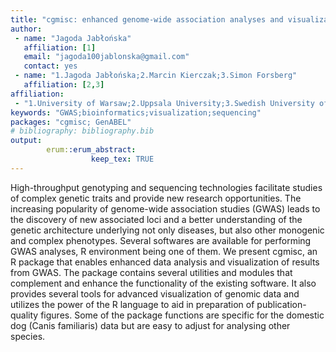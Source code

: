```yaml
---
title: "cgmisc: enhanced genome-wide association analyses and visualization"
author:
 - name: "Jagoda Jabłońska"
   affiliation: [1]
   email: "jagoda100jablonska@gmail.com"
   contact: yes
 - name: "1.Jagoda Jabłońska;2.Marcin Kierczak;3.Simon Forsberg"
   affiliation: [2,3]
affiliation:
 - "1.University of Warsaw;2.Uppsala University;3.Swedish University of Agricultural Sciences"
keywords: "GWAS;bioinformatics;visualization;sequencing"
packages: "cgmisc; GenABEL"
# bibliography: bibliography.bib
output:  
        erum::erum_abstract:
                  keep_tex: TRUE
---
```


High-throughput genotyping and sequencing technologies facilitate
studies of complex genetic traits and provide new research
opportunities. The increasing popularity of genome-wide association
studies (GWAS) leads to the discovery of new associated loci and a
better understanding of the genetic architecture underlying not only
diseases, but also other monogenic and complex phenotypes. Several
softwares are available for performing GWAS analyses, R environment
being one of them. We present cgmisc, an R package that enables enhanced
data analysis and visualization of results from GWAS. The package
contains several utilities and modules that complement and enhance the
functionality of the existing software. It also provides several tools
for advanced visualization of genomic data and utilizes the power of the
R language to aid in preparation of publication-quality figures. Some of
the package functions are specific for the domestic dog (Canis
familiaris) data but are easy to adjust for analysing other species.

<!--  -->
<!-- **References** -->
<!-- 1. Kierczak M, Jabłońska J, Forsberg SKG, et al. (2015) cgmisc: enhanced genome-wide association analyses and visualization. Bioinformatics, 31, 3830-3831.
 2. Aulchenko Y.S., et al. (2007) GenABEL: an R library for genome-wide association analysis. Bioinformatics, 10, 1294–1296. -->

